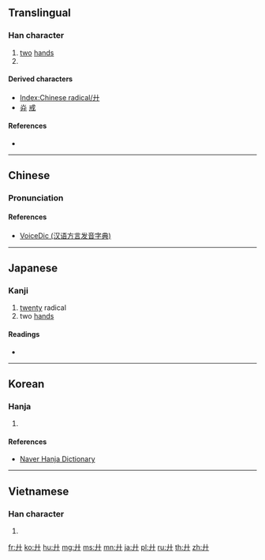 {{also|廿}}
==Translingual==
{{stroke order|type=animate}}
{{Han etyl}}

===Han character===
{{Han char|rn=55|rad=廾|as=00|sn=3|four=44000|canj=JJ,XXJJ}}

# [[two]] [[hand]]s
# {{mul-kangxi radical-def}}

====Derived characters====
* [[Index:Chinese radical/廾]]
* [[灷]] [[戒]]

====References====
* {{Han ref|kx=0353.080|dkj=09583|dj=0668.070|hdz=10513.110|uh=5EFE|ud=24318|bh=A47B|bd=42107}}

----

==Chinese==
{{zh-forms}}

===Pronunciation===
{{zh-pron
|m=gǒng
|c=gung2
|h=pfs=kiúng
|mn=kiong/kióng
|w=
|mc=y
|oc=y
|ma=|ma2=
|cat=n
}}

====References====
* [http://cn.voicedic.com/ VoiceDic (汉语方言发音字典)]

----

==Japanese==

===Kanji===
{{ja-kanji|grade=|rs=廾00}}

# [[twenty]] radical
# two [[hands]]

====Readings====
* {{ja-readings|on=[[きょう]] (kyō), [[く]] (ku)|kun=[[ささげる]] (sasageru)}}

----

==Korean==

===Hanja===
{{ko-hanja|hangeul=공|rv=gong|mr=kong|y=kong|eumhun=받들|ehrv=batdeul}}

# {{defn|lang=ko|sort=廾00}}

====References====
*[http://hanja.naver.com/hanja?q=%E5%BB%BE Naver Hanja Dictionary]

----

==Vietnamese==

===Han character===
{{vi-readings|rs=廾00|hanviet=[[củng]], [[trấp]], [[trập]]}}

# {{defn|lang=vi|sort=廾00}}

[[Category:CJKV radicals| ]]

[[fr:廾]]
[[ko:廾]]
[[hu:廾]]
[[mg:廾]]
[[ms:廾]]
[[mn:廾]]
[[ja:廾]]
[[pl:廾]]
[[ru:廾]]
[[th:廾]]
[[zh:廾]]